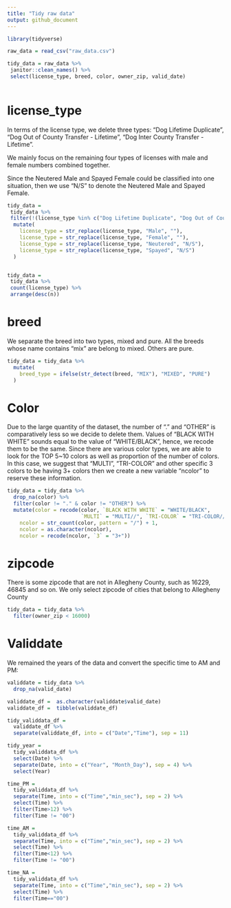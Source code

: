 ```yaml
---
title: "Tidy raw data"
output: github_document
---
```


```r
library(tidyverse)

raw_data = read_csv("raw_data.csv")

tidy_data = raw_data %>% 
 janitor::clean_names() %>% 
 select(license_type, breed, color, owner_zip, valid_date)
 
```

# license_type

In terms of the license type, we delete three types: "Dog Lifetime Duplicate", "Dog Out of County Transfer - Lifetime", "Dog Inter County Transfer - Lifetime". 

We mainly focus on the remaining four types of licenses with male and female numbers combined together.

Since the Neutered Male and Spayed Female could be classified into one situation, then we use "N/S" to denote the Neutered Male and Spayed Female.

```r
tidy_data = 
 tidy_data %>% 
 filter(!(license_type %in% c("Dog Lifetime Duplicate", "Dog Out of County Transfer - Lifetime", "Dog Inter County Transfer - Lifetime"))) %>% 
  mutate(
    license_type = str_replace(license_type, "Male", ""),
    license_type = str_replace(license_type, "Female", ""),
    license_type = str_replace(license_type, "Neutered", "N/S"),
    license_type = str_replace(license_type, "Spayed", "N/S")
  )


tidy_data = 
 tidy_data %>% 
 count(license_type) %>% 
 arrange(desc(n))
```

# breed
We separate the breed into two types, mixed and pure. All the breeds whose name contains "mix" are belong to mixed. Others are pure.

```r
tidy_data = tidy_data %>% 
  mutate(
    breed_type = ifelse(str_detect(breed, "MIX"), "MIXED", "PURE")
  )
```

# Color

Due to the large quantity of the dataset, the number of "." and "OTHER" is comparatively less so we decide to delete them. Values of "BLACK WITH WHITE" sounds equal to the value of "WHITE/BLACK", hence, we recode them to be the same. Since there are various color types, we are able to look for the TOP 5~10 colors as well as proportion of the number of colors. In this case, we suggest that "MULTI", "TRI-COLOR" and other specific 3 colors to be having 3+ colors then we create a new variable "ncolor" to reserve these information.

```r
tidy_data = tidy_data %>% 
  drop_na(color) %>% 
  filter(color != "." & color != "OTHER") %>% 
  mutate(color = recode(color, `BLACK WITH WHITE` = "WHITE/BLACK", 
                        `MULTI` = "MULTI//", `TRI-COLOR` = "TRI-COLOR//"),
    ncolor = str_count(color, pattern = "/") + 1,
    ncolor = as.character(ncolor),
    ncolor = recode(ncolor, `3` = "3+"))
```

# zipcode

There is some zipcode that are not in Allegheny County, such as 16229, 46845 and so on. We only select zipcode of cities that belong to Allegheny County

```r
tidy_data = tidy_data %>% 
  filter(owner_zip < 16000)
```

# Validdate

We remained the years of the data and convert the specific time to AM and PM:

```r
validdate = tidy_data %>% 
  drop_na(valid_date)  

validdate_df =  as.character(validdate$valid_date) 
validdate_df =  tibble(validdate_df)

tidy_validdata_df =
  validdate_df %>%
  separate(validdate_df, into = c("Date","Time"), sep = 11)

tidy_year = 
  tidy_validdata_df %>%
  select(Date) %>%
  separate(Date, into = c("Year", "Month_Day"), sep = 4) %>%
  select(Year)

time_PM = 
  tidy_validdata_df %>%
  separate(Time, into = c("Time","min_sec"), sep = 2) %>%
  select(Time) %>%
  filter(Time>12) %>%  
  filter(Time != "00")

time_AM = 
  tidy_validdata_df %>%
  separate(Time, into = c("Time","min_sec"), sep = 2) %>%
  select(Time) %>%
  filter(Time<12) %>%  
  filter(Time != "00")

time_NA = 
  tidy_validdata_df %>%
  separate(Time, into = c("Time","min_sec"), sep = 2) %>%
  select(Time) %>%
  filter(Time=="00")
```

